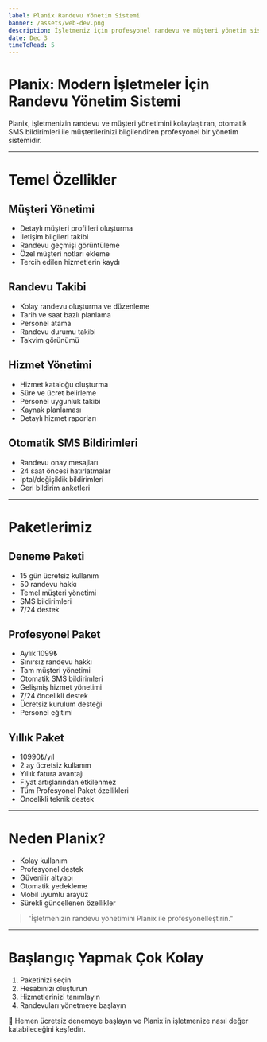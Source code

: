 ```yaml
---
label: Planix Randevu Yönetim Sistemi
banner: /assets/web-dev.png
description: İşletmeniz için profesyonel randevu ve müşteri yönetim sistemi. Otomatik SMS bildirimleri, müşteri takibi ve daha fazlası.
date: Dec 3
timeToRead: 5
---
```


# Planix: Modern İşletmeler İçin Randevu Yönetim Sistemi

Planix, işletmenizin randevu ve müşteri yönetimini kolaylaştıran, otomatik SMS bildirimleri ile müşterilerinizi bilgilendiren profesyonel bir yönetim sistemidir.

---

# Temel Özellikler

## Müşteri Yönetimi

- Detaylı müşteri profilleri oluşturma
- İletişim bilgileri takibi
- Randevu geçmişi görüntüleme
- Özel müşteri notları ekleme
- Tercih edilen hizmetlerin kaydı

## Randevu Takibi

- Kolay randevu oluşturma ve düzenleme
- Tarih ve saat bazlı planlama
- Personel atama
- Randevu durumu takibi
- Takvim görünümü

## Hizmet Yönetimi

- Hizmet kataloğu oluşturma
- Süre ve ücret belirleme
- Personel uygunluk takibi
- Kaynak planlaması
- Detaylı hizmet raporları

## Otomatik SMS Bildirimleri

- Randevu onay mesajları
- 24 saat öncesi hatırlatmalar
- İptal/değişiklik bildirimleri
- Geri bildirim anketleri

---

# Paketlerimiz

## Deneme Paketi

- 15 gün ücretsiz kullanım
- 50 randevu hakkı
- Temel müşteri yönetimi
- SMS bildirimleri
- 7/24 destek

## Profesyonel Paket

- Aylık 1099₺
- Sınırsız randevu hakkı
- Tam müşteri yönetimi
- Otomatik SMS bildirimleri
- Gelişmiş hizmet yönetimi
- 7/24 öncelikli destek
- Ücretsiz kurulum desteği
- Personel eğitimi

## Yıllık Paket

- 10990₺/yıl
- 2 ay ücretsiz kullanım
- Yıllık fatura avantajı
- Fiyat artışlarından etkilenmez
- Tüm Profesyonel Paket özellikleri
- Öncelikli teknik destek

---

# Neden Planix?

- Kolay kullanım
- Profesyonel destek
- Güvenilir altyapı
- Otomatik yedekleme
- Mobil uyumlu arayüz
- Sürekli güncellenen özellikler

> "İşletmenizin randevu yönetimini Planix ile profesyonelleştirin."

---

# Başlangıç Yapmak Çok Kolay

1. Paketinizi seçin
2. Hesabınızı oluşturun
3. Hizmetlerinizi tanımlayın
4. Randevuları yönetmeye başlayın

🌟 Hemen ücretsiz denemeye başlayın ve Planix'in işletmenize nasıl değer katabileceğini keşfedin.
